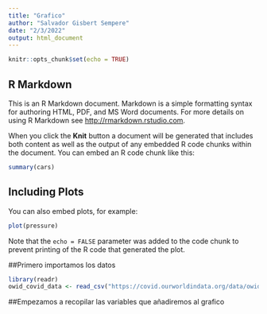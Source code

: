---
title: "Grafico"
author: "Salvador Gisbert Sempere"
date: "2/3/2022"
output: html_document
---

```{r setup, include=FALSE}
knitr::opts_chunk$set(echo = TRUE)
```

## R Markdown

This is an R Markdown document. Markdown is a simple formatting syntax for authoring HTML, PDF, and MS Word documents. For more details on using R Markdown see <http://rmarkdown.rstudio.com>.

When you click the **Knit** button a document will be generated that includes both content as well as the output of any embedded R code chunks within the document. You can embed an R code chunk like this:

```{r cars}
summary(cars)
```

## Including Plots

You can also embed plots, for example:

```{r pressure, echo=FALSE}
plot(pressure)
```

Note that the `echo = FALSE` parameter was added to the code chunk to prevent printing of the R code that generated the plot.



##Primero importamos los datos
```{r}

library(readr)
owid_covid_data <- read_csv("https://covid.ourworldindata.org/data/owid-covid-data.csv")

```


##Empezamos a recopilar las variables que añadiremos al grafico
```{r}



```

